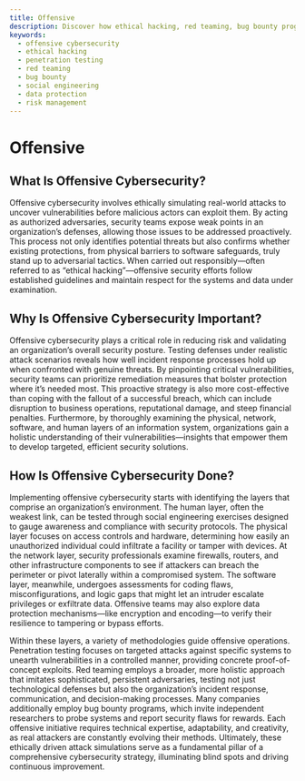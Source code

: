 ```yaml
---
title: Offensive
description: Discover how ethical hacking, red teaming, bug bounty programs, and other offensive security techniques help identify and address vulnerabilities across physical, network, software, and human layers.
keywords:
  - offensive cybersecurity
  - ethical hacking
  - penetration testing
  - red teaming
  - bug bounty
  - social engineering
  - data protection
  - risk management
---
```


# Offensive

## What Is Offensive Cybersecurity?

Offensive cybersecurity involves ethically simulating real-world attacks to uncover vulnerabilities before malicious actors can exploit them. By acting as authorized adversaries, security teams expose weak points in an organization’s defenses, allowing those issues to be addressed proactively. This process not only identifies potential threats but also confirms whether existing protections, from physical barriers to software safeguards, truly stand up to adversarial tactics. When carried out responsibly—often referred to as “ethical hacking”—offensive security efforts follow established guidelines and maintain respect for the systems and data under examination.

## Why Is Offensive Cybersecurity Important?

Offensive cybersecurity plays a critical role in reducing risk and validating an organization’s overall security posture. Testing defenses under realistic attack scenarios reveals how well incident response processes hold up when confronted with genuine threats. By pinpointing critical vulnerabilities, security teams can prioritize remediation measures that bolster protection where it’s needed most. This proactive strategy is also more cost-effective than coping with the fallout of a successful breach, which can include disruption to business operations, reputational damage, and steep financial penalties. Furthermore, by thoroughly examining the physical, network, software, and human layers of an information system, organizations gain a holistic understanding of their vulnerabilities—insights that empower them to develop targeted, efficient security solutions.

## How Is Offensive Cybersecurity Done?

Implementing offensive cybersecurity starts with identifying the layers that comprise an organization’s environment. The human layer, often the weakest link, can be tested through social engineering exercises designed to gauge awareness and compliance with security protocols. The physical layer focuses on access controls and hardware, determining how easily an unauthorized individual could infiltrate a facility or tamper with devices. At the network layer, security professionals examine firewalls, routers, and other infrastructure components to see if attackers can breach the perimeter or pivot laterally within a compromised system. The software layer, meanwhile, undergoes assessments for coding flaws, misconfigurations, and logic gaps that might let an intruder escalate privileges or exfiltrate data. Offensive teams may also explore data protection mechanisms—like encryption and encoding—to verify their resilience to tampering or bypass efforts.

Within these layers, a variety of methodologies guide offensive operations. Penetration testing focuses on targeted attacks against specific systems to unearth vulnerabilities in a controlled manner, providing concrete proof-of-concept exploits. Red teaming employs a broader, more holistic approach that imitates sophisticated, persistent adversaries, testing not just technological defenses but also the organization’s incident response, communication, and decision-making processes. Many companies additionally employ bug bounty programs, which invite independent researchers to probe systems and report security flaws for rewards. Each offensive initiative requires technical expertise, adaptability, and creativity, as real attackers are constantly evolving their methods. Ultimately, these ethically driven attack simulations serve as a fundamental pillar of a comprehensive cybersecurity strategy, illuminating blind spots and driving continuous improvement.
